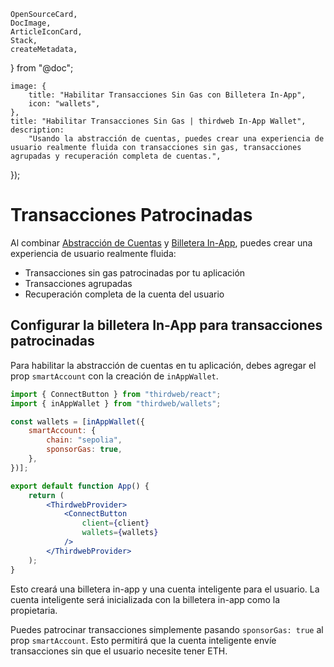 	OpenSourceCard,
	DocImage,
	ArticleIconCard,
	Stack,
	createMetadata,
} from "@doc";

	image: {
		title: "Habilitar Transacciones Sin Gas con Billetera In-App",
		icon: "wallets",
	},
	title: "Habilitar Transacciones Sin Gas | thirdweb In-App Wallet",
	description:
		"Usando la abstracción de cuentas, puedes crear una experiencia de usuario realmente fluida con transacciones sin gas, transacciones agrupadas y recuperación completa de cuentas.",
});

# Transacciones Patrocinadas

Al combinar [Abstracción de Cuentas](/connect/account-abstraction) y [Billetera In-App](/connect/in-app-wallet/overview), puedes crear una experiencia de usuario realmente fluida:

- Transacciones sin gas patrocinadas por tu aplicación
- Transacciones agrupadas
- Recuperación completa de la cuenta del usuario

## Configurar la billetera In-App para transacciones patrocinadas

Para habilitar la abstracción de cuentas en tu aplicación, debes agregar el prop `smartAccount` con la creación de `inAppWallet`.

```jsx
import { ConnectButton } from "thirdweb/react";
import { inAppWallet } from "thirdweb/wallets";

const wallets = [inAppWallet({
	smartAccount: {
		chain: "sepolia",
		sponsorGas: true,
	},
})];

export default function App() {
	return (
		<ThirdwebProvider>
			<ConnectButton
				client={client}
				wallets={wallets}
			/>
		</ThirdwebProvider>
	);
}
```

Esto creará una billetera in-app y una cuenta inteligente para el usuario. La cuenta inteligente será inicializada con la billetera in-app como la propietaria.

Puedes patrocinar transacciones simplemente pasando `sponsorGas: true` al prop `smartAccount`. Esto permitirá que la cuenta inteligente envíe transacciones sin que el usuario necesite tener ETH.

